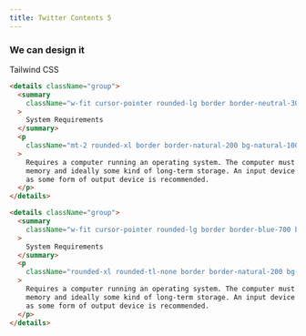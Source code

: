 ```yaml
---
title: Twitter Contents 5
---
```


<ComponentPreview name="twitter-contents-5" />

### We can design it

<Badge>Tailwind CSS</Badge>

<Tabs id="design-tabs">

<Tab label="Design 1">

```html showLineNumbers title="index.html"
<details className="group">
  <summary
    className="w-fit cursor-pointer rounded-lg border border-neutral-300 bg-neutral-200 p-3"
  >
    System Requirements
  </summary>
  <p
    className="mt-2 rounded-xl border border-natural-200 bg-natural-100 p-2 opacity-0 shadow-sm group-open:opacity-100 group-open:animate-in group-open:slide-in-from-bottom-10"
  >
    Requires a computer running an operating system. The computer must have some
    memory and ideally some kind of long-term storage. An input device as well
    as some form of output device is recommended.
  </p>
</details>
```

<ComponentPreview name="twitter-contents-5-design-1" />

</Tab>

<Tab label="Design 2">

```html showLineNumbers title="index.html"
<details className="group">
  <summary
    className="w-fit cursor-pointer rounded-lg border border-blue-700 bg-blue-600 p-3 text-white duration-200 group-open:rounded-b-none"
  >
    System Requirements
  </summary>
  <p
    className="rounded-xl rounded-tl-none border border-natural-200 bg-natural-100 p-2 shadow-sm"
  >
    Requires a computer running an operating system. The computer must have some
    memory and ideally some kind of long-term storage. An input device as well
    as some form of output device is recommended.
  </p>
</details>
```

<ComponentPreview name="twitter-contents-5-design-2" />

</Tab>

</Tabs>
